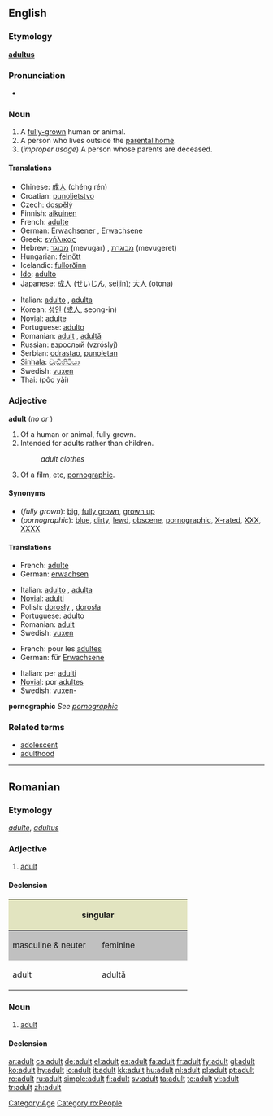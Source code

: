 ==English==

===Etymology===
{{L.}} '''[[adultus]]'''

===Pronunciation===
* {{audio|en-us-adult.ogg|Audio (US)}}

===Noun===
{{en-noun}}

# A [[fully-grown]] human or animal.
# A person who lives outside the [[parental home]].
# (''improper usage'') A person whose parents are deceased.

====Translations====
{{top}}
* Chinese: [[成人]] (chéng rén)
* Croatian: [[punoljetstvo]]
* Czech: [[dospělý]] {{m}}
* Finnish: [[aikuinen]]
* French: [[adulte]] {{m|f}}
* German: [[Erwachsener]] {{m}}, [[Erwachsene]] {{f}}
* Greek: [[ενήλικας]]
* Hebrew: [[מבוגר]] (mevugar) {{m}}, [[מבוגרת]] (mevugeret) {{f}}
* Hungarian: [[felnőtt]]
* Icelandic: [[fullorðinn]] {{m}}
* [[Ido]]: [[adulto]]
* Japanese: [[成人]] ([[せいじん]], [[seijin]]); [[大人]] (otona)
{{mid}}
* Italian: [[adulto]] {{m}}, [[adulta]] {{f}}
* Korean: [[성인]] ([[成人]], seong-in)
* [[Novial]]: [[adulte]]
* Portuguese: [[adulto]]
* Romanian: [[adult#Romanian|adult]] {{m}}, [[adultă]] {{f}}
* Russian: [[взрослый]] (vzróslyj)
* Serbian: [[odrastao]], [[punoletan]]
* [[Sinhala]]: [[වැඩිහිටියා]]
* Swedish: [[vuxen]]
* Thai: {{THchar|[[ผู้ใหญ่]]}} (pôo yài)
{{bottom}}

===Adjective===
'''adult''' (''no'' {{compar}} ''or'' {{superl}})

# Of a human or animal, fully grown.
# Intended for adults rather than children.
#: ''adult clothes''
# Of a film, etc, [[pornographic]].

====Synonyms====
* (''fully grown''): [[big]], [[fully grown]], [[grown up]]
* (''pornographic''): [[blue]], [[dirty]], [[lewd]], [[obscene]], [[pornographic]], [[X-rated]], [[XXX]], [[XXXX]]

====Translations====

{{trans-top|fully grown}}
* French: [[adulte]] {{m|f}}
* German: [[erwachsen]]
{{trans-mid}}
* Italian: [[adulto]] {{m}}, [[adulta]] {{f}}
* [[Novial]]: [[adulti]]
* Polish: [[dorosły]] {{m}}, [[dorosła]] {{f}}
* Portuguese: [[adulto]]
* Romanian: [[adult#Romanian|adult]]
* Swedish: [[vuxen]]
{{trans-bottom}}

{{trans-top|intended for adults}}
* French: pour les [[adulte]]s
* German: für [[Erwachsene]]
{{trans-mid}}
* Italian: per [[adulto|adulti]]
* [[Novial]]: por [[adultes]]
* Swedish: [[vuxen-]]
{{trans-bottom}}

'''pornographic'''
''See [[pornographic]]''

===Related terms===
* [[adolescent]]
* [[adulthood]]

[[Category:Age]]

----

==Romanian==

===Etymology===
{{F.|ro}} ''[[adulte]]'', {{L.|ro}} ''[[adultus]]''

===Adjective===
{{ro-adj|4}}

# [[adult#Adjective|adult]]

====Declension====
<center>
{| style="background:#F0F0F0"

|-
! colspan="2" style="background:#e2e4c0" | singular
! colspan="2" style="background:#e2e4c0" | plural

|-
! style="width:10em;background:#C0C0C0" | masculine & neuter
! style="width:10em;background:#C0C0C0" | feminine
! style="width:10em;background:#C0C0C0" | masculine
! style="width:10em;background:#C0C0C0" | feminine & neuter

|-
| adult
| adultă
| adulţi
| adulte
|}
</center>

===Noun===
{{ro-noun|gend=m|pl=adulţi|f=adultă}}

# [[adult#Noun|adult]]

====Declension====
{{ro-noun-m|def=adultul|pl=adulţi}}

[[Category:ro:People]]

[[ar:adult]]
[[ca:adult]]
[[de:adult]]
[[el:adult]]
[[es:adult]]
[[fa:adult]]
[[fr:adult]]
[[fy:adult]]
[[gl:adult]]
[[ko:adult]]
[[hy:adult]]
[[io:adult]]
[[it:adult]]
[[kk:adult]]
[[hu:adult]]
[[nl:adult]]
[[pl:adult]]
[[pt:adult]]
[[ro:adult]]
[[ru:adult]]
[[simple:adult]]
[[fi:adult]]
[[sv:adult]]
[[ta:adult]]
[[te:adult]]
[[vi:adult]]
[[tr:adult]]
[[zh:adult]]